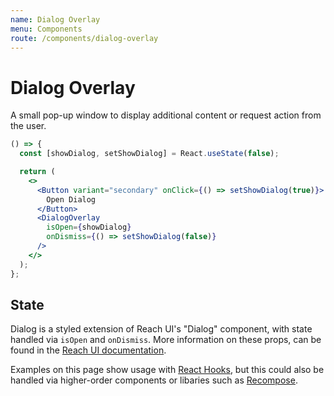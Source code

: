 ```yaml
---
name: Dialog Overlay
menu: Components
route: /components/dialog-overlay
---
```


# Dialog Overlay

A small pop-up window to display additional content or request action from the
user.

```jsx react-live
() => {
  const [showDialog, setShowDialog] = React.useState(false);

  return (
    <>
      <Button variant="secondary" onClick={() => setShowDialog(true)}>
        Open Dialog
      </Button>
      <DialogOverlay
        isOpen={showDialog}
        onDismiss={() => setShowDialog(false)}
      />
    </>
  );
};
```

## State

Dialog is a styled extension of Reach UI's "Dialog" component, with state
handled via `isOpen` and `onDismiss`. More information on these props, can be
found in the [Reach UI documentation](https://ui.reach.tech/dialog).

Examples on this page show usage with
[React Hooks](https://reactjs.org/docs/hooks-intro.html), but this could also be
handled via higher-order components or libaries such as
[Recompose](https://github.com/acdlite/recompose).
